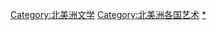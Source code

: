 {{Categories by country|nocat}}

[[Category:北美洲文学|Category:北美洲文学]]
[[Category:北美洲各国艺术|Category:北美洲各国艺术]]
[[Category:各國文學|*]]
